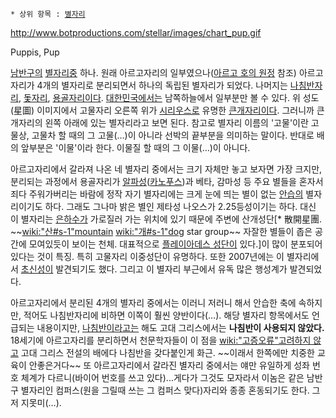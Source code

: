  * 상위 항목 : [[별자리]]

http://www.botproductions.com/stellar/images/chart_pup.gif

Puppis, Pup

[[남반구]]의 [[별자리]]중 하나. 원래 아르고자리의 일부였으나([[아르고 호의 원정]] 참조) 아르고자리가 4개의 별자리로 분리되면서 하나의 독립된 별자리가 되었다. 나머지는 [[나침반자리]], [[돛자리]], [[용골자리]]이다. [[대한민국]]에서는 남쪽하늘에서 일부분만 볼 수 있다. 위 성도(星圖) 이미지에서 고물자리 오른쪽 위가 [[시리우스]]로 유명한 [[큰개자리]]이다. 그러니까 큰개자리의 왼쪽 아래에 있는 별자리라고 보면 된다.
참고로 별자리 이름의 '고물'이란 고물상, 고물차 할 때의 그 고물(…)이 아니라 선박의 끝부분을 의미하는 말이다. 반대로 배의 앞부분은 '이물'이라 한다. 이물질 할 때의 그 이물(…)이 아니다.

아르고자리에서 갈라져 나온 네 별자리 중에서는 크기 자체만 놓고 보자면 가장 크지만, 분리되는 과정에서 용골자리가 [[알파성]]([[카노푸스]])과 베타, 감마성 등 주요 별들을 혼자서 죄다 주워가버리는 바람에 정작 자기 별자리에는 크게 눈에 띄는 별이 없는 [[안습]]의 별자리이기도 하다. 그래도 그나마 밝은 별인 제타성 나오스가 2.25등성이기는 하다.
대신 이 별자리는 [[은하수]]가 가로질러 가는 위치에 있기 때문에 주변에 산개성단[* 散開星團. ~~[[wiki:"산#s-1"mountain]] [[wiki:"개#s-1"dog]] star group~~ 자잘한 별들이 좁은 공간에 모여있듯이 보이는 천체. 대표적으로 [[플레이아데스 성단]]이 있다.]이 많이 분포되어 있다는 것이 특징. 특히 고물자리 이중성단이 유명하다. 또한 2007년에는 이 별자리에서 [[초신성]]이 발견되기도 했다. 그리고 이 별자리 부근에서 유독 많은 행성계가 발견되었다.

아르고자리에서 분리된 4개의 별자리 중에서는 이러니 저러니 해서 안습한 축에 속하지만, 적어도 나침반자리에 비하면 이쪽이 훨씬 양반이다(…). 해당 별자리 항목에서도 언급되는 내용이지만, [[나침반]]이라고는 해도 고대 그리스에서는 '''나침반이 사용되지 않았다.''' 18세기에 아르고자리를 분리하면서 천문학자들이 이 점을 [[wiki:"고증오류"고려하지 않고]] 고대 그리스 전설의 배에다 나침반을 갖다붙인게 화근. ~~이래서 한쪽에만 치중한 교육이 안좋은거다~~ 또 아르고자리에서 갈라진 별자리 중에서는 얘만 유일하게 성좌 번호 체계가 다르니(바이어 번호를 쓰고 있다)...게다가 그것도 모자라서 이놈은 같은 남반구 별자리인 컴퍼스(원을 그릴때 쓰는 그 컴퍼스 맞다)자리와 종종 혼동되기도 한다. 그저 지못미(…).
